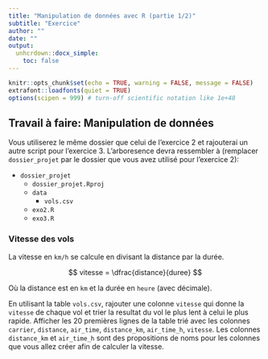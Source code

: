 ```yaml
---
title: "Manipulation de données avec R (partie 1/2)"
subtitle: "Exercice"
author: ""
date: ""
output:
  unhcrdown::docx_simple:
    toc: false
---
```



```r
knitr::opts_chunk$set(echo = TRUE, warning = FALSE, message = FALSE)
extrafont::loadfonts(quiet = TRUE)
options(scipen = 999) # turn-off scientific notation like 1e+48
```

## Travail à faire: Manipulation de données

Vous utiliserez le même dossier que celui de l'exercice 2 et rajouterai un autre script pour l'exercice 3. L'arboresence devra ressembler à (remplacer `dossier_projet` par le dossier que vous avez utilisé pour l'exercice 2):

 * `dossier_projet`
   - `dossier_projet.Rproj`
   - `data`
     * `vols.csv`
   - `exo2.R`
   - `exo3.R`


### Vitesse des vols
La vitesse en `km/h` se calcule en divisant la distance par la durée.

$$
vitesse = \dfrac{distance}{duree}
$$

Où la distance est en `km` et la durée en `heure` (avec décimale).

En utilisant la table `vols.csv`, rajouter une colonne `vitesse` qui donne la `vitesse` de chaque vol et trier la resultat du vol le plus lent à celui le plus rapide. Afficher les 20 premières lignes de la table trié avec les colonnes `carrier`, `distance`, `air_time`, `distance_km`, `air_time_h`, `vitesse`.
Les colonnes `distance_km` et `air_time_h` sont des propositions de noms pour les colonnes que vous allez créer afin de calculer la vitesse.
